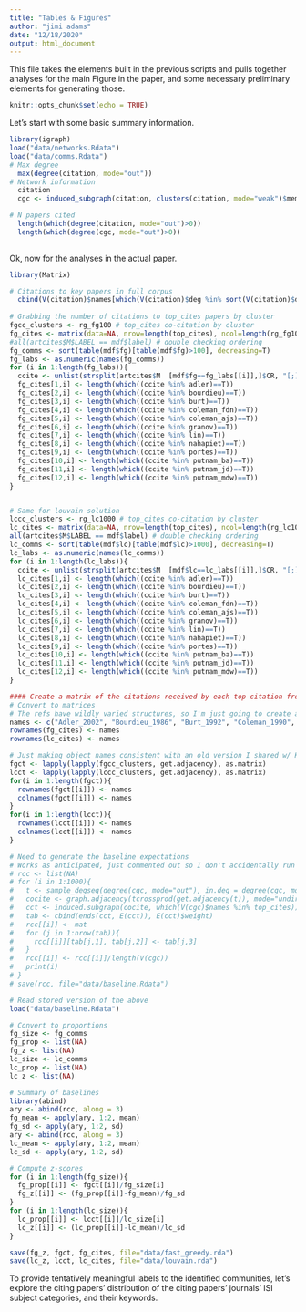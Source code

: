 ```yaml
---
title: "Tables & Figures"
author: "jimi adams"
date: "12/18/2020"
output: html_document
---
```

This file takes the elements built in the previous scripts and pulls together analyses for the main Figure in the paper, and some necessary preliminary elements for generating those.

```r
knitr::opts_chunk$set(echo = TRUE)
```

Let's start with some basic summary information.

```r
library(igraph)
load("data/networks.Rdata")
load("data/comms.Rdata")
# Max degree
  max(degree(citation, mode="out"))
# Network information 
  citation
  cgc <- induced_subgraph(citation, clusters(citation, mode="weak")$membership==which.max(clusters(citation, mode="weak")$csize))

# N papers cited
  length(which(degree(citation, mode="out")>0))
  length(which(degree(cgc, mode="out")>0))
  
```

Ok, now for the analyses in the actual paper.
```r
library(Matrix)

# Citations to key papers in full corpus
  cbind(V(citation)$names[which(V(citation)$deg %in% sort(V(citation)$deg, decreasing=T)[1:12])], V(citation)$deg[which(V(citation)$deg %in% sort(V(citation)$deg, decreasing=T)[1:12])])
  
# Grabbing the number of citations to top_cites papers by cluster
fgcc_clusters <- rg_fg100 # top_cites co-citation by cluster
fg_cites <- matrix(data=NA, nrow=length(top_cites), ncol=length(rg_fg100), dimnames=list(top_cites, names(fg_100)))
#all(artcites$M$LABEL == mdf$label) # double checking ordering
fg_comms <- sort(table(mdf$fg)[table(mdf$fg)>100], decreasing=T)
fg_labs <- as.numeric(names(fg_comms))
for (i in 1:length(fg_labs)){
  ccite <- unlist(strsplit(artcites$M  [mdf$fg==fg_labs[[i]],]$CR, "[;]"))
  fg_cites[1,i] <- length(which((ccite %in% adler)==T))
  fg_cites[2,i] <- length(which((ccite %in% bourdieu)==T))
  fg_cites[3,i] <- length(which((ccite %in% burt)==T))
  fg_cites[4,i] <- length(which((ccite %in% coleman_fdn)==T))
  fg_cites[5,i] <- length(which((ccite %in% coleman_ajs)==T))
  fg_cites[6,i] <- length(which((ccite %in% granov)==T))
  fg_cites[7,i] <- length(which((ccite %in% lin)==T))
  fg_cites[8,i] <- length(which((ccite %in% nahapiet)==T))
  fg_cites[9,i] <- length(which((ccite %in% portes)==T))
  fg_cites[10,i] <- length(which((ccite %in% putnam_ba)==T))
  fg_cites[11,i] <- length(which((ccite %in% putnam_jd)==T))
  fg_cites[12,i] <- length(which((ccite %in% putnam_mdw)==T))
}


# Same for louvain solution
lccc_clusters <- rg_lc1000 # top_cites co-citation by cluster
lc_cites <- matrix(data=NA, nrow=length(top_cites), ncol=length(rg_lc1000), dimnames=list(top_cites, names(lc_1000)))
all(artcites$M$LABEL == mdf$label) # double checking ordering
lc_comms <- sort(table(mdf$lc)[table(mdf$lc)>1000], decreasing=T)
lc_labs <- as.numeric(names(lc_comms))
for (i in 1:length(lc_labs)){
  ccite <- unlist(strsplit(artcites$M  [mdf$lc==lc_labs[[i]],]$CR, "[;]"))
  lc_cites[1,i] <- length(which((ccite %in% adler)==T))
  lc_cites[2,i] <- length(which((ccite %in% bourdieu)==T))
  lc_cites[3,i] <- length(which((ccite %in% burt)==T))
  lc_cites[4,i] <- length(which((ccite %in% coleman_fdn)==T))
  lc_cites[5,i] <- length(which((ccite %in% coleman_ajs)==T))
  lc_cites[6,i] <- length(which((ccite %in% granov)==T))
  lc_cites[7,i] <- length(which((ccite %in% lin)==T))
  lc_cites[8,i] <- length(which((ccite %in% nahapiet)==T))
  lc_cites[9,i] <- length(which((ccite %in% portes)==T))
  lc_cites[10,i] <- length(which((ccite %in% putnam_ba)==T))
  lc_cites[11,i] <- length(which((ccite %in% putnam_jd)==T))
  lc_cites[12,i] <- length(which((ccite %in% putnam_mdw)==T))
}

#### Create a matrix of the citations received by each top citation from within each citation network cluster.
# Convert to matrices
# The refs have wildly varied structures, so I'm just going to create a manual set of labels
names <- c("Adler_2002", "Bourdieu_1986", "Burt_1992", "Coleman_1990", "Coleman_1988", "Granovetter_1973", "Lin_2001", "Nahapiet_1998", "Portes_1998", "Putnam_2000", "Putnam_1995", "Putnam_1993")
rownames(fg_cites) <- names
rownames(lc_cites) <- names

# Just making object names consistent with an old version I shared w/ Kate.
fgct <- lapply(lapply(fgcc_clusters, get.adjacency), as.matrix)
lcct <- lapply(lapply(lccc_clusters, get.adjacency), as.matrix)
for(i in 1:length(fgct)){
  rownames(fgct[[i]]) <- names
  colnames(fgct[[i]]) <- names
}
for(i in 1:length(lcct)){
  rownames(lcct[[i]]) <- names
  colnames(lcct[[i]]) <- names
}

# Need to generate the baseline expectations
# Works as anticipated, just commented out so I don't accidentally run it again (takes a while)
# rcc <- list(NA)
# for (i in 1:1000){
#   t <- sample_degseq(degree(cgc, mode="out"), in.deg = degree(cgc, mode="in"))
#   cocite <- graph.adjacency(tcrossprod(get.adjacency(t)), mode="undirected", diag=F, weighted=T)
# 	cct <- induced.subgraph(cocite, which(V(cgc)$names %in% top_cites))
# 	tab <- cbind(ends(cct, E(cct)), E(cct)$weight)
#   rcc[[i]] <- mat
#   for (j in 1:nrow(tab)){
#     rcc[[i]][tab[j,1], tab[j,2]] <- tab[j,3]
#   }
#   rcc[[i]] <- rcc[[i]]/length(V(cgc))
#   print(i)
# }
# save(rcc, file="data/baseline.Rdata")

# Read stored version of the above
load("data/baseline.Rdata")

# Convert to proportions 
fg_size <- fg_comms
fg_prop <- list(NA)
fg_z <- list(NA)
lc_size <- lc_comms
lc_prop <- list(NA)
lc_z <- list(NA)

# Summary of baselines
library(abind)
ary <- abind(rcc, along = 3)
fg_mean <- apply(ary, 1:2, mean)
fg_sd <- apply(ary, 1:2, sd)
ary <- abind(rcc, along = 3)
lc_mean <- apply(ary, 1:2, mean)
lc_sd <- apply(ary, 1:2, sd)

# Compute z-scores
for (i in 1:length(fg_size)){
  fg_prop[[i]] <- fgct[[i]]/fg_size[i]
  fg_z[[i]] <- (fg_prop[[i]]-fg_mean)/fg_sd
}
for (i in 1:length(lc_size)){
  lc_prop[[i]] <- lcct[[i]]/lc_size[i]
  lc_z[[i]] <- (lc_prop[[i]]-lc_mean)/lc_sd
}

save(fg_z, fgct, fg_cites, file="data/fast_greedy.rda")
save(lc_z, lcct, lc_cites, file="data/louvain.rda")
```

To provide tentatively meaningful labels to the identified communities, let's explore the citing papers' distribution of the citing papers' journals' ISI subject categories, and their keywords.
```r

```
